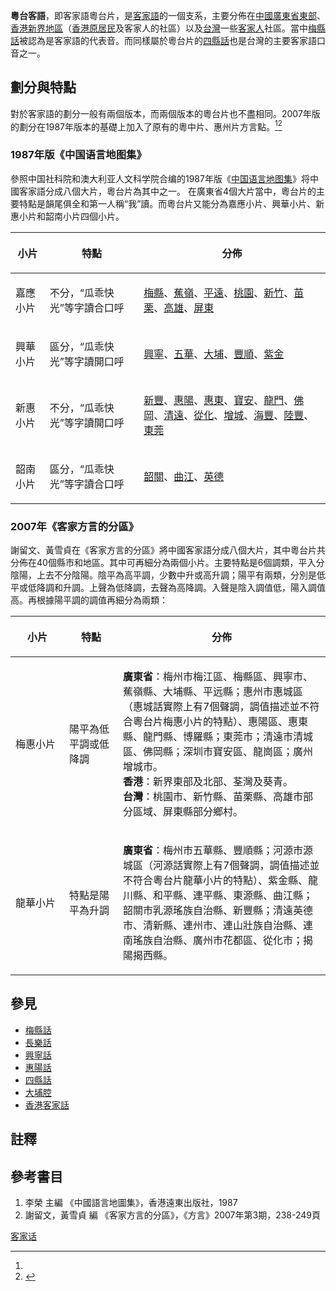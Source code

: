 {{Pathnav|語言|漢藏語系|漢語族|客家語|frame=1}}
{{Infobox language
| name          = 粵台片
| nativename    = Ye̍t-thòi-phién
| states        = [[中國大陸|中國大陸]]、[[香港|香港]]、[[台灣|台灣]]及海外一些華裔客家人社區。
| region        = {{main|客家地區}}
{{PRC}}[[廣東省|廣東省]][[梅州市|梅州市]]、[[惠州市|惠州市]]、[[河源市|河源市]]、[[東莞市|東莞市]]、[[深圳市|深圳市]]、[[香港|香港]][[新界|新界]]<br>{{TWN}}、[[苗栗縣|苗栗縣]]、[[桃園市|桃園市]]、[[高雄市|高雄市]]、[[屏東縣|屏東縣]]部分地區。
| speakers      = 1257萬<ref name = "中國語言地圖集第二版">{{Cite book | author = 張振興 | title = 中國語言地圖集第二版 | location = 北京 | publisher = 商務印書馆 | date = 2012 | pages = 116-124 | ISBN = 7100070546| accessdate = 2014-12-31 | url = http://books.google.com.my/books/about/%E4%B8%AD%E5%9B%BD%E8%AF%AD%E8%A8%80%E5%9C%B0%E5%9B%BE%E9%9B%86.html?id=qRMEnwEACAAJ&redir_esc=y | language = zh | quote = 一、粵台片...1.梅惠小片，分佈於境內東北部地區及中古地區的14個市縣，使用人口約577萬...2.龍華小片：分佈於境內中北部地區的19個市縣，使用人口約680萬}}</ref>
| date          = 2012
| familycolor   = 漢藏語系
| fam1          = [[漢藏語系|漢藏語系]]
| fam2          = [[漢語族|漢語族]]
| fam3          = [[客家語|客家語]]
| nation        = {{TWN}}客家文化重點發展區
| agency        = {{ROC}}[[行政院客家委員會|客家委員會]]<br />（僅限[[台湾地區|台湾地區]]，非強制性機構）<ref>截至2005年9月，[[行政院客家委員會|客委会]]对五种台湾客家语的常用字词作了读音、用字规范，这种规范施行于[[客家語言能力認證考試|客家語言能力認證考試]]中，但不对日常使用进行强制。<br />除客委会外，[[香港崇正总会|香港崇正总会]]、[[广东省教育厅|广东省教育厅]]、[[台湾语文学会|台湾语文学会]]、[[中华民国教育部|中华民国教育部]]等机构亦进行了一些规范，但都没有达到'''正音正字'''的高度。</ref><br>{{HKG}}[[香港本土語言保育協會|本土語言保育協會]]（民間機構，設有網站記錄[[香港客家話|香港客家話]]和[[圍頭話|香港圍頭話]]之發音）
| isoexception  = dialect
}}
'''粵台客語'''，即客家語粵台片，是[[客家語|客家語]]的一個支系，主要分佈在[[中華人民共和國|中國]][[廣東省|廣東省]][[東部|東部]]、[[香港|香港]][[新界|新界地區]]（[[香港原居民|香港原居民]]及客家人的社區）以及[[台灣|台灣]]一些[[客家人|客家人]]社區。當中[[梅縣話|梅縣話]]被認為是客家語的代表音。而同樣屬於粵台片的[[四縣話|四縣話]]也是台灣的主要客家語口音之一。

==劃分與特點==
對於客家語的劃分一般有兩個版本，而兩個版本的粵台片也不盡相同。2007年版的劃分在1987年版本的基礎上加入了原有的粵中片、惠州片方言點。<ref name = "中國語言地圖集第二版" /><ref name = "中國語言地圖集">{{Cite book | author = 李榮 | title = 中國語言地圖集 | location = 香港 | publisher = 香港朗文（遠東）出版社 | date = 1988 | pages = | ISBN = 0582999030| accessdate = 2015-01-01 | url = http://books.google.com.my/books/about/%E4%B8%AD%E5%9B%BD%E8%AF%AD%E8%A8%80%E5%9C%B0%E5%9B%BE%E9%9B%86.html?id=_BwYKAAACAAJ&redir_esc=y | language = zh | quote =}}</ref>

===1987年版《中国语言地图集》===
參照中国社科院和澳大利亚人文科学院合编的1987年版《[[中国语言地图集|中国语言地图集]]》将中國客家語分成八個大片，粵台片為其中之一。
在廣東省4個大片當中，粵台片的主要特點是{{IPA|[m n ŋ p t k]}}韻尾俱全和第一人稱“我”讀{{IPA|[ŋai]}}。而粵台片又能分為嘉應小片、興華小片、新惠小片和韶南小片四個小片。

{| class="wikitable"
|-
! 小片 !! 特點 !! 分佈 
|-
| 嘉應小片 || 不分{{IPA|[ts tʂ]}}，“瓜乖快光”等字讀合口呼 || [[梅縣|梅縣]]、[[蕉嶺|蕉嶺]]、[[平遠|平遠]]、[[桃園市|桃園]]、[[新竹|新竹]]、[[苗栗縣|苗栗]]、[[高雄|高雄]]、[[屏東縣|屏東]]
|-
| 興華小片 || 區分{{IPA|[ts tʂ]}}，“瓜乖快光”等字讀開口呼 || [[興寧市|興寧]]、[[五華縣|五華]]、[[大埔縣|大埔]]、[[豐順|豐順]]、[[紫金縣|紫金]]
|-
| 新惠小片 || 不分{{IPA|[ts tʂ]}}，“瓜乖快光”等字讀開口呼 || [[新豐縣|新豐]]、[[惠陽|惠陽]]、[[惠東|惠東]]、[[寶安區|寶安]]、[[龍門縣|龍門]]、[[佛岡|佛岡]]、[[清遠|清遠]]、[[從化|從化]]、[[增城|增城]]、[[海豐|海豐]]、[[陸豐|陸豐]]、[[東莞|東莞]]
|-
| 韶南小片 || 區分{{IPA|[ts tʂ]}}，“瓜乖快光”等字讀合口呼 || [[韶關|韶關]]、[[曲江縣|曲江]]、[[英德|英德]]
|}

===2007年《客家方言的分區》===
謝留文、黃雪貞在《客家方言的分區》將中國客家語分成八個大片，其中粵台片共分佈在40個縣市和地區。其中可再細分為兩個小片。主要特點是6個調類，平入分陰陽，上去不分陰陽。陰平為高平調，少數中升或高升調；陽平有兩類，分別是低平或低降調和升調。上聲為低降調，去聲為高降調。入聲是陰入調值低，陽入調值高。再根據陽平調的調值再細分為兩類：

{| class="wikitable"
|-
! scope="col" width="70" | 小片 
! scope="col" width="70" | 特點 
! scope="col" | 分佈 
|-
| 梅惠小片 || 陽平為低平調或低降調 || '''廣東省'''：梅州市梅江區、梅縣區、興寧市、蕉嶺縣、大埔縣、平远縣；惠州市惠城區（惠城話實際上有7個聲調，調值描述並不符合粵台片梅惠小片的特點）、惠陽區、惠東縣、龍門縣、博羅縣；東莞市；清遠市清城區、佛岡縣；深圳市寶安區、龍崗區；廣州增城市。<br>'''香港'''：新界東部及北部、荃灣及葵青。<br>'''台灣'''：桃園市、新竹縣、苗栗縣、高雄市部分區域、屏東縣部分鄉村。
|-
| 龍華小片|| 特點是陽平為升調 || '''廣東省'''：梅州市五華縣、豐順縣；河源市源城區（河源話實際上有7個聲調，調值描述並不符合粵台片龍華小片的特點）、紫金縣、龍川縣、和平縣、連平縣、東源縣、曲江縣；韶關市乳源瑤族自治縣、新豐縣；清遠英德市、清新縣、連州市、連山壯族自治縣、連南瑤族自治縣、廣州市花都區、從化市；揭陽揭西縣。
|}

==參見==
*[[梅縣話|梅縣話]]
*[[長樂話|長樂話]]
*[[興寧話|興寧話]]
*[[惠陽話|惠陽話]]
*[[四縣話|四縣話]]
*[[大埔腔|大埔腔]]
*[[香港客家話|香港客家話]]

==註釋==
{{reflist}}

==參考書目==
#李榮 主編 《中國語言地圖集》，香港遠東出版社，1987
#謝留文，黃雪貞 編 《客家方言的分區》，《方言》2007年第3期，238-249頁

{{客家語}}
[[Category:客家话|]]
